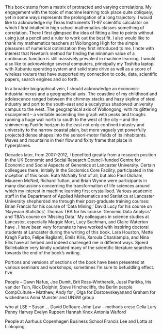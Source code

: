 \chapter{Acknowledgments}
\label{ch:acknowledgments}

This book stems from a matrix of  protracted and varying correlations. My engagement with the topic of machine learning took place quite obliquely, yet in some ways represents the prolongation of a long trajectory. I would like to acknowledge my Texas Instruments TI-97 scientific calculator on which I first intuited in high school mathematics classes something of correlation. There I first glimpsed the idea of fitting a line to points without using just a pencil and a ruler to work out the best fit. I also would like to thank my mathematics teachers at Wollongong High for the simple pleasures of numerical optimization they first introduced to me. I note with interest that Newton's method for finding the minimum value of a continuous function is still  massively prevalent in machine learning. I would also like to acknowledge several computers, principally my Toshiba laptop with Xubuntu operating system and solid state drive as well as a score of wireless routers that have supported my connection to code, data, scientific papers, search engines and so forth.  

In a broader biographical vein,  I should acknowledge an economic-industrial nexus and a geographical axis. The coastline of my childhood and adolescence ranged between the chimney stacks and hazy skyline of  steel industry and port to the south-east and a eucalyptus shadowed university campus to the west. The geographical axis of Wollongong, with its glittering escarpment -- a veritable ascending line graph with peaks and troughs running a huge wall north to south to the west of the city -- and the shimmering Pacific horizon to the east not only confined industry and university to the narrow coastal plain, but more vaguely yet powerfully projected dense shapes into the sensori-motor fields of its inhabitants. Waves and mountains in their flow and fixity frame that place in hyperplanes. 

Decades later, from 2007-2012, I benefited greatly from a research position in the UK Economic and Social Research Council-funded Centre for Economic and Social Aspects of Genomics at Lancaster University. Certain colleagues there, initially in the Sociomics Core Facility, participated in the inception of this  book. Ruth McNally first of all, but also Paul Oldham, Maureen McNeil, Richard Tutton, and Brian Wynne were participants in many discussions concerning the transformation of life sciences around which my interest in machine learning first crystallised. Various academic staff in the Department of Applied Mathematics and Statistics at Lancaster University shepherded me through their post-graduate training courses: Brian Francis for his course of 'Data Mining,' David Lucy for his course on 'Bayesian Statistics', Thomas TBA for his course 'Genomic Data Analysis' and TBA's course on 'Missing Data.' My colleagues in science studies at Lancaster, especially Maggie Mort, Lucy Suchman, and Claire Waterton have .  I have been very fortunate to have worked with inspiring doctoral students at Lancaster during the writing of this book. Lara Houston, Mette Kragh Furbo, Felipe Raglianti, Emils Kilis, Xaroula Charalampia, and Nina Ellis have all helped and indeed challenged me in different ways. Sjoerd Bollebakker very kindly updated many of the scientific literature searches towards the end of the book's writing. 

Portions and versions of sections of the book have been presented at various seminars and workshops, sometimes I'm sure to befuddling effect. I've 


People -- Dawn Nafus, Joe Dumit, Brit Ross-Winthereik, Jussi Parikka, Iris van der Tuin, Rick Dolphin, Steve Hinchecliffe, the Berlin people
CompCulture -- Matthew, Andy for , Olga for Dostoevskeyanand Graham for wickedness
Anna Munster and UNSW group

who at LSE -- Susan ... 
David DeRoure
John Law -- methods cresc
Celia Lury
Penny Harvey
Evelyn Ruppert
Hannah Knox
Antonia Walford

People at Aarhuus
Copenhagen Business School
Francis Lee and Lotta at Linkoping

